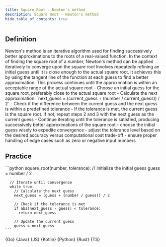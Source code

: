 ```yaml
---
title: Square Root - Newton's method
description: Square Root - Newton's method
hide_table_of_contents: true
---
```





## Definition

<Tabs>
  <TabItem value="definition" label="Definition">
    Newton's method is an iterative algorithm used for finding successively better approximations to the roots of a real-valued function. In the context of finding the square root of a number, Newton's method can be applied iteratively to converge upon the square root
  </TabItem>
  <TabItem value="how" label="Explanation">
    Involves repeatedly refining an initial guess until it is close enough to the actual square root. It achieves this by using the tangent line of the function at each guess to find a better approximation. This process continues until the approximation is within an acceptable range of the actual square root
  </TabItem>
  <TabItem value="guidance" label="Guidance">
    - Choose an initial guess for the square root, preferably close to the actual square root
    - Calculate the next approximation: `next_guess = (current_guess + (number / current_guess)) / 2`
    - Check if the difference between the current guess and the next guess is within a predefined tolerance
    - If the tolerance is met, the current guess is the square root. If not, repeat steps 2 and 3 with the next guess as the current guess
    - Continue iterating until the tolerance is satisfied, producing successively better approximations of the square root
  </TabItem>
  <TabItem value="tips" label="Tips">
    - choose the initial guess wisely to expedite convergence
    - adjust the tolerance level based on the desired accuracy versus computational cost trade-off
    - ensure proper handling of edge cases such as zero or negative input numbers
  </TabItem>
</Tabs>

## Practice

<Tabs>
  <TabItem value="practice" label="Practice">
    ```python
    square_root(number, tolerance):
      // Initialize the initial guess
      guess = number / 2

      // Iterate until convergence
      while true:
        // Calculate the next guess
        next_guess = (guess + (number / guess)) / 2

        // Check if the tolerance is met
        if abs(next_guess - guess) < tolerance:
          return next_guess

        // Update the current guess
        guess = next_guess
    ```
  </TabItem>
  <TabItem value="solution" label="Solution">
    <Tabs queryString="code">
      <TabItem
        value="go"
        label=""
        attributes={{ title: "Go Lang", className: "code_lang go m" }}
      >
        <CodeBlock language="go">{Go}</CodeBlock>
      </TabItem>
      <TabItem
        value="java"
        label=""
        attributes={{ title: "Java", className: "code_lang java m" }}
      >
        <CodeBlock language="java">{Java}</CodeBlock>
      </TabItem>
      <TabItem
        value="js"
        label=""
        attributes={{ title: "JavaScript", className: "code_lang js m" }}
      >
        <CodeBlock language="js">{JS}</CodeBlock>
      </TabItem>
      <TabItem
        value="kotlin"
        label=""
        attributes={{ title: "Kotlin", className: "code_lang kotlin m" }}
      >
        <CodeBlock language="kotlin">{Kotlin}</CodeBlock>
      </TabItem>
      <TabItem
        value="python"
        label=""
        attributes={{ title: "Python", className: "code_lang python m" }}
      >
        <CodeBlock language="python">{Python}</CodeBlock>
      </TabItem>
      <TabItem
        value="rust"
        label=""
        attributes={{ title: "Rust", className: "code_lang rust m" }}
      >
        <CodeBlock language="rust">{Rust}</CodeBlock>
      </TabItem>
      <TabItem
        value="ts"
        label=""
        attributes={{ title: "TypeScript", className: "code_lang ts m" }}
      >
        <CodeBlock language="ts">{TS}</CodeBlock>
      </TabItem>
    </Tabs>
  </TabItem>
</Tabs>
